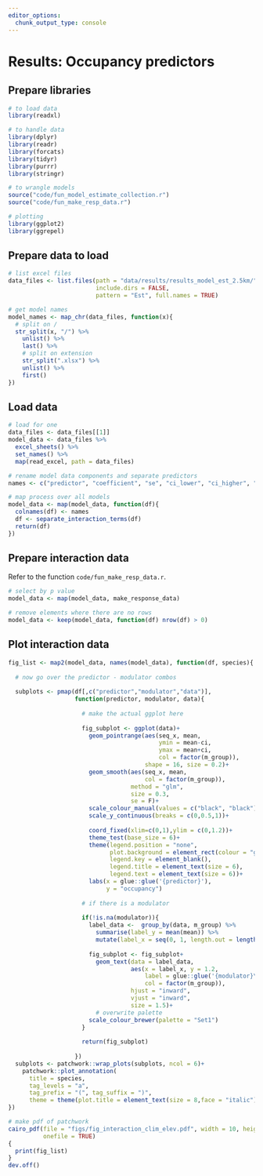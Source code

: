 ```yaml
---
editor_options: 
  chunk_output_type: console
---
```


# Results: Occupancy predictors

## Prepare libraries

```r
# to load data
library(readxl)

# to handle data
library(dplyr)
library(readr)
library(forcats)
library(tidyr)
library(purrr)
library(stringr)

# to wrangle models
source("code/fun_model_estimate_collection.r")
source("code/fun_make_resp_data.r")

# plotting
library(ggplot2)
library(ggrepel)
```

## Prepare data to load

```r
# list excel files
data_files <- list.files(path = "data/results/results_model_est_2.5km/",
                         include.dirs = FALSE,
                         pattern = "Est", full.names = TRUE)

# get model names
model_names <- map_chr(data_files, function(x){
  # split on /
  str_split(x, "/") %>% 
    unlist() %>% 
    last() %>% 
    # split on extension
    str_split(".xlsx") %>% 
    unlist() %>% 
    first()
})
```

## Load data

```r
# load for one
data_files <- data_files[[1]]
model_data <- data_files %>% 
  excel_sheets() %>%
  set_names() %>%
  map(read_excel, path = data_files)

# rename model data components and separate predictors
names <- c("predictor", "coefficient", "se", "ci_lower", "ci_higher", "z_value", "p_value")

# map process over all models
model_data <- map(model_data, function(df){
  colnames(df) <- names
  df <- separate_interaction_terms(df)
  return(df)
})
```

## Prepare interaction data

Refer to the function `code/fun_make_resp_data.r`.

```r
# select by p value
model_data <- map(model_data, make_response_data)

# remove elements where there are no rows
model_data <- keep(model_data, function(df) nrow(df) > 0)
```

## Plot interaction data

```r
fig_list <- map2(model_data, names(model_data), function(df, species){
  
  # now go over the predictor - modulator combos
  
  subplots <- pmap(df[,c("predictor","modulator","data")], 
                   function(predictor, modulator, data){
                     
                     # make the actual ggplot here
                     
                     fig_subplot <- ggplot(data)+
                       geom_pointrange(aes(seq_x, mean,
                                           ymin = mean-ci,
                                           ymax = mean+ci,
                                           col = factor(m_group)),
                                       shape = 16, size = 0.2)+
                       geom_smooth(aes(seq_x, mean,
                                       col = factor(m_group)),
                                   method = "glm",
                                   size = 0.3,
                                   se = F)+
                       scale_colour_manual(values = c("black", "black"))+
                       scale_y_continuous(breaks = c(0,0.5,1))+
                       
                       coord_fixed(xlim=c(0,1),ylim = c(0,1.2))+
                       theme_test(base_size = 6)+
                       theme(legend.position = "none",
                             plot.background = element_rect(colour = "grey"),
                             legend.key = element_blank(),
                             legend.title = element_text(size = 6),
                             legend.text = element_text(size = 6))+
                       labs(x = glue::glue('{predictor}'),
                            y = "occupancy")
                     
                     # if there is a modulator
                     
                     if(!is.na(modulator)){
                       label_data <-  group_by(data, m_group) %>% 
                         summarise(label_y = mean(mean)) %>% 
                         mutate(label_x = seq(0, 1, length.out = length(label_y)))
                       
                       fig_subplot <- fig_subplot+
                         geom_text(data = label_data,
                                   aes(x = label_x, y = 1.2, 
                                       label = glue::glue('{modulator}\n{m_group}'),
                                       col = factor(m_group)),
                                   hjust = "inward",
                                   vjust = "inward",
                                   size = 1.5)+
                         # overwrite palette
                       scale_colour_brewer(palette = "Set1")
                     }
                     
                     return(fig_subplot)
                     
                   })
  subplots <- patchwork::wrap_plots(subplots, ncol = 6)+
    patchwork::plot_annotation(
      title = species,
      tag_levels = "a",
      tag_prefix = "(", tag_suffix = ")",
      theme = theme(plot.title = element_text(size = 8,face = "italic")))
})
```

```r
# make pdf of patchwork
cairo_pdf(file = "figs/fig_interaction_clim_elev.pdf", width = 10, height = 3,
          onefile = TRUE)
{
  print(fig_list)
}
dev.off()
```

